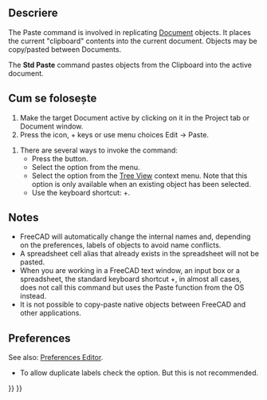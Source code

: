 <languages/>

{{Docnav
|[[Std_Copy|Copy]]
|[[Std_DuplicateSelection|DuplicateSelection]]
|[[Std_Edit_Menu|Std Edit Menu]]
|IconL=Std_Copy.svg
|IconR=Std_DuplicateSelection.svg
|IconC=Freecad.svg
}}

<div class="mw-translate-fuzzy">
{{GuiCommand|Name=Std_Paste|MenuLocation=Edit → Paste|Shortcut=Ctrl+V|Workbenches=All|SeeAlso=[[Std_Copy|Copy]], [[Std_DuplicateSelection|Duplicate Selection]]}}
</div>

<span id="Description"></span>
<div class="mw-translate-fuzzy">
==Descriere==
The Paste command is involved in replicating [[Document_structure|Document]] objects.  It places the current "clipboard" contents into the current document.  Objects may be copy/pasted between Documents.
</div>

The '''Std Paste''' command pastes objects from the Clipboard into the active document.

<span id="Usage"></span>
<div class="mw-translate-fuzzy">
==Cum se folosește==
# Make the target Document active by clicking on it in the Project tab or Document window.
# Press the {{KEY|[[File:Std Paste.png|16px|Paste]]}} icon, {{KEY|ctrl}} + {{KEY|V}} keys or use menu choices Edit → Paste.
</div>

# There are several ways to invoke the command:
#* Press the {{Button|[[Image:Std_Paste.svg|16px]] [[Std_Paste|Paste]]}} button.
#* Select the {{MenuCommand|Edit → [[Image:Std_Paste.svg|16px]] Paste}} option from the menu.
#* Select the {{MenuCommand|[[Image:Std_Paste.svg|16px]] Paste}} option from the [[Tree_View|Tree View]] context menu. Note that this option is only available when an existing object has been selected.
#* Use the keyboard shortcut: {{KEY|Ctrl}}+{{KEY|V}}.

==Notes==

* FreeCAD will automatically change the internal names and, depending on the preferences, labels of objects to avoid name conflicts.
* A spreadsheet cell alias that already exists in the spreadsheet will not be pasted.
* When you are working in a FreeCAD text window, an input box or a spreadsheet, the standard keyboard shortcut {{KEY|Ctrl}}+{{KEY|V}}, in almost all cases, does not call this command but uses the Paste function from the OS instead.
* It is not possible to copy-paste native objects between FreeCAD and other applications.

==Preferences==

See also: [[Preferences_Editor|Preferences Editor]].

* To allow duplicate labels check the {{MenuCommand|Edit → Preferences → General → Document → Allow duplicate object labels in one document}} option. But this is not recommended.


{{Docnav
|[[Std_Copy|Copy]]
|[[Std_DuplicateSelection|DuplicateSelection]]
|[[Std_Edit_Menu|Std Edit Menu]]
|IconL=Std_Copy.svg
|IconR=Std_DuplicateSelection.svg
|IconC=Freecad.svg
}}

{{Std_Base_navi{{#translation:}}}}
{{Userdocnavi{{#translation:}}}}